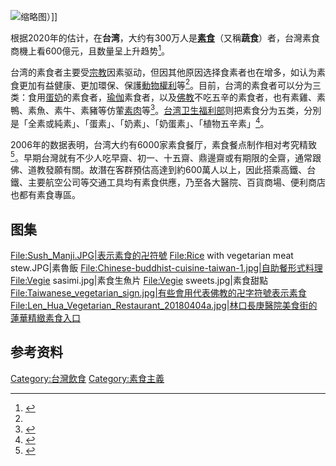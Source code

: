 [[File:Vegie_buffet.jpg|缩略图]]）]]

根据2020年的估计，在'''台湾'''，大约有300万人是'''[[素食|素食]]'''（又稱'''蔬食'''）者，台灣素食商機上看600億元，且数量呈上升趋势<ref name="高宣揚2002">{{cite book|author=高宣揚|title=流行文化社會學|url=https://books.google.com/books?id=qzYjAQAAMAAJ|year=2002|publisher=揚智文化事業股份有限公司|page=156}}</ref>。

台湾的素食者主要受[[宗教|宗教]]因素驱动，但因其他原因选择食素者也在增多，如认为素食更加有益健康、更加環保、保護[[動物權利|動物權利]]等<ref name="高宣揚2002"/>。目前，台湾的素食者可以分为三类：食用[[蛋|蛋]][[奶|奶]]的素食者，[[瑜伽|瑜伽]]素食者，以及[[佛教|佛教]]不吃五辛的素食者，也有素雞、素鴨、素魚、素牛、素豬等仿葷[[素肉|素肉]]等<ref name="林伯謙2005">{{cite book|author=林伯謙|title=中國佛教文史探微|url=https://books.google.com/books?id=uTmAAQAAQBAJ&pg=PA558|date=1 February 2005|publisher=秀威出版|isbn=978-986-7263-00-1|page=558}}</ref>。[[中華民國衛生福利部|台湾卫生福利部]]则把素食分为五类，分別是「全素或純素」、「蛋素」、「奶素」、「奶蛋素」、「植物五辛素」<ref>{{cite web |author1=健談 |title=「素食5類標示」背後含意！　5辛素原來是這些植物 |url=https://health.ettoday.net/news/1149374 |website=ETTODAY |accessdate=2018-12-11}}</ref>。

2006年的数据表明，台湾大约有6000家素食餐厅，素食餐点制作相对考究精致<ref name="宣炳善2006">{{cite book|author=宣炳善|title=民间饮食习俗|url=https://books.google.com/books?id=jG4PAQAAMAAJ|year=2006|publisher=中国社会出版社}}</ref>。早期台灣就有不少人吃早齋、初一、十五齋、鼎邊齋或有期限的全齋，通常跟佛、道教發願有關。故潛在客群預估高達到約600萬人以上，因此搭乘高鐵、台鐵、主要航空公司等交通工具均有素食供應，乃至各大醫院、百貨商場、便利商店也都有素食專區。

==图集==
<gallery>
File:Sush_Manji.JPG|表示素食的卍符號
File:Rice with vegetarian meat stew.JPG|素魯飯
File:Chinese-buddhist-cuisine-taiwan-1.jpg|自助餐形式料理
File:Vegie sasimi.jpg|素食生魚片
File:Vegie sweets.jpg|素食甜點
File:Taiwanese_vegetarian_sign.jpg|有些會用代表佛教的卍字符號表示素食
File:Len_Hua_Vegetarian_Restaurant_20180404a.jpg|林口長庚醫院美食街的蓮華精緻素食入口
</gallery>

==参考资料==
{{reflist}}
{{Taiwan-stub}}
{{Food-stub}}

[[Category:台灣飲食|Category:台灣飲食]]
[[Category:素食主義|Category:素食主義]]